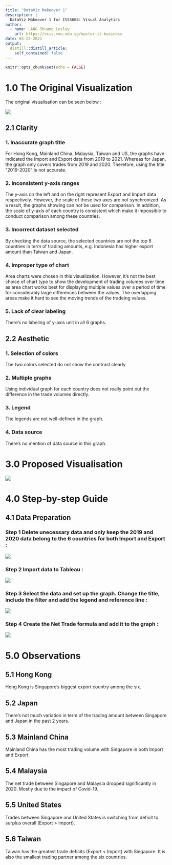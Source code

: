 ```yaml
---
title: "DataViz Makeover 1"
description: |
  DataViz Makeover 1 for ISSS608: Visual Analytics
author:
  - name: LANG Shuang Lesley
    url: https://scis.smu.edu.sg/master-it-business
date: 05-22-2021
output:
  distill::distill_article:
    self_contained: false
---
```



```r
knitr::opts_chunk$set(echo = FALSE)
```

# 1.0 The Original Visualization

The original visualisation can be seen below : 

![](img/img01.png)

## 2.1 Clarity

### 1. Inaccurate graph title 
For Hong Kong, Mainland China, Malaysia, Taiwan and US, the graphs have indicated the Import and Export data from 2019 to 2021. Whereas for Japan, the graph only covers trades from 2019 and 2020. Therefore, using the title "2019-2020" is not accurate. 

### 2. Inconsistent y-axis ranges
The y-axis on the left and on the right represent Export and Import data respectively. However, the scale of these two axes are not synchronized. As a result, the graphs showing can not be used for comparison. In addition, the scale of y-axis of each country is consistent which make it impossible to conduct comparison among these countries. 

### 3. Incorrect dataset selected 
By checking the data source, the selected countries are not the top 6 countries in term of trading amounts, e.g. Indonesia has higher export amount than Taiwan and Japan. 

### 4. Improper type of chart 
Area charts were chosen in this visualization. However, it's not the best choice of chart type to show the development of trading volumes over time as area chart works best for displaying multiple values over a period of time for considerably large differences between the values. The overlapping areas make it hard to see the moving trends of the tradeing values. 

### 5. Lack of clear labeling 
There's no labeling of y-axis unit in all 6 graphs. 

## 2.2 Aesthetic

### 1. Selection of colors 
The two colors selected do not show the contrast clearly 

### 2. Multiple graphs 
Using individual graph for each country does not really point out the difference in the trade volumes directly.

### 3. Legend 
The legends are not well-defined in the graph. 

### 4. Data source
There's no mention of data source in this graph. 

# 3.0 Proposed Visualisation
![](img/img09.PNG)

# 4.0 Step-by-step Guide

## 4.1 Data Preparation

### Step 1 Delete unecessary data and only keep the 2019 and 2020 data belong to the 6 countries for both Import and Export :  
![](img/img04.PNG)

### Step 2 Import data to Tableau : 
![](img/img03.PNG)

### Step 3 Select the data and set up the graph. Change the title, include the filter and add the legend and reference line : 
![](img/img05.PNG)

### Step 4 Create the Net Trade formula and add it to the graph : 
![](img/img06.PNG)

# 5.0 Observations

## 5.1 Hong Kong
Hong Kong is Singapore's biggest export country among the six. 

## 5.2 Japan
There's not much variation in term of the trading amount between Singapore and Japan in the past 2 years.

## 5.3 Mainland China
Mainland China has the most trading volume with Singapore in both Import and Export. 

## 5.4 Malaysia
The net trade between Singapore and Malaysia dropped significantly in 2020. Mostly due to the impact of Covid-19.  

## 5.5 United States
Trades between Singapore and United States is switching from deficit to surplus overall (Export > Import).

## 5.6 Taiwan
Taiwan has the greatest trade deficits (Export < Import) with Singapore. It is also the smallest trading partner among the six countries. 


